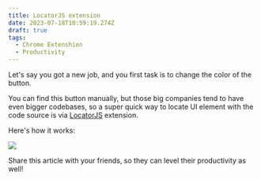 ```yaml
---
title: LocatorJS extension
date: 2023-07-18T10:59:19.274Z
draft: true
tags:
  - Chrome Extenshion
  - Productivity
---
```


Let's say you got a new job, and you first task is to change the color of the button.

You can find this button manually, but those big companies tend to have even bigger codebases, so a super quick way to locate UI element with the code source is via [LocatorJS](https://www.locatorjs.com/) extension.

Here's how it works:

![](/post-images/locator-js.gif)

Share this article with your friends, so they can level their productivity as well!
